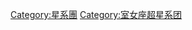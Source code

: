 {{Commons category|Centaurus A/M83 Group}}
{{Cat main}}

[[Category:星系團|Category:星系團]]
[[Category:室女座超星系团|Category:室女座超星系团]]